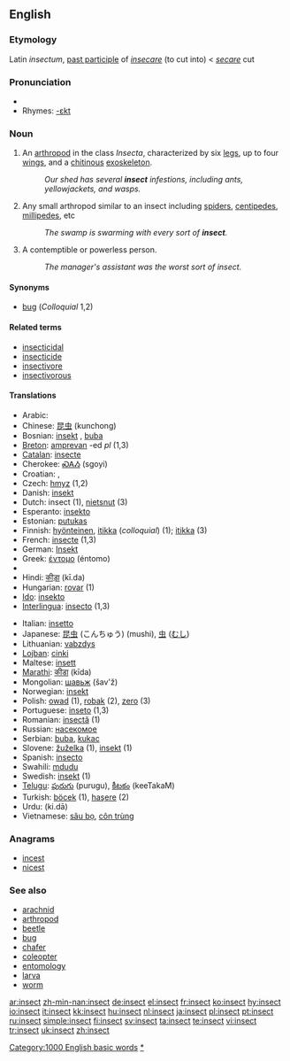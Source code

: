 ==English==

===Etymology===
Latin ''insectum'', [[past participle]] of ''[[insecare]]'' (to cut into) < ''[[secare]]'' cut

===Pronunciation===
*{{audio|en-us-insect.ogg|Audio (US)}}
*Rhymes: [[Rhymes:English:-ɛkt|-ɛkt]]

===Noun===
{{en-noun}}

# An [[arthropod]] in the class ''Insecta'', characterized by six [[leg]]s, up to four [[wing]]s, and a [[chitin]]ous [[exoskeleton]].
#: ''Our shed has several '''insect''' infestions, including ants, yellowjackets, and wasps.''
# {{colloquial}} Any small arthropod similar to an insect including [[spider]]s, [[centipede]]s, [[millipede]]s, etc
#: ''The swamp is swarming with every sort of '''insect'''.''
# A contemptible or powerless person.
#: ''The manager's assistant was the worst sort of insect.''

====Synonyms====
*[[bug]] (''Colloquial'' 1,2)

====Related terms====
*[[insecticidal]]
*[[insecticide]]
*[[insectivore]]
*[[insectivorous]]

====Translations====
{{top}}
*Arabic: {{ARchar|[[حشرة]]}}
*Chinese: [[昆虫]] (kunchong)
*Bosnian: [[insekt]] {{m}}, [[buba]] {{f}}
*[[Breton]]: [[amprevan]] {{m}} -ed ''pl'' (1,3)
*[[Catalan]]: [[insecte]]
*Cherokee: [[ᏍᎪᏱ]] (sgoyi)
*Croatian: {{t-|hr|insekt|m}}, {{t-|hr|kukac|m}}
*Czech: [[hmyz]] {{m}} (1,2)
*Danish: [[insekt]]
*Dutch: insect {{n}} (1), [[nietsnut]] (3)
*Esperanto: [[insekto]]
*Estonian: [[putukas]]
*Finnish: [[hyönteinen]], [[itikka]] (''colloquial'') (1); [[itikka]] (3)
*French: [[insecte]] {{m}} (1,3)
*German: [[Insekt]] {{n}}
*Greek: [[έντομο]] {{n}} (éntomo)
*{{trreq|Hebrew}}
*Hindi: [[कीड़ा]] (kī.da)
*Hungarian: [[rovar]] (1)
*[[Ido]]: [[insekto]]
*[[Interlingua]]: [[insecto]] (1,3)
{{mid}}
*Italian: [[insetto]]
*Japanese: [[昆虫]] (こんちゅう) (mushi), [[虫]] ([[むし]])
*Lithuanian: [[vabzdys]] {{m}}
*[[Lojban]]: [[cinki]]
*Maltese: [[insett]]
*[[Marathi]]: [[कीडा]] (kīda)
*Mongolian: [[шавьж]] (šav'ž)
*Norwegian: [[insekt]] {{n}}
*Polish: [[owad]] {{m}} (1), [[robak]] {{m}} (2), [[zero]] {{n}} (3)
*Portuguese: [[inseto]] {{m}} (1,3)
*Romanian: [[insectă]] {{f}} (1)
*Russian: [[насекомое]] {{n}}
*Serbian: [[buba]], [[kukac]]
*Slovene: [[žuželka]] {{f}} (1), [[insekt]] {{m}} (1)
*Spanish: [[insecto]] {{m}}
*Swahili: [[mdudu]]
*Swedish: [[insekt]] {{c}} (1)
*[[Telugu]]: [[పురుగు]] (purugu), [[కీటకం]] (keeTakaM)
*Turkish: [[böcek]] (1), [[haşere]] (2)
*Urdu: {{URchar|[[کیڑا]]}} (ki.dā)
*Vietnamese: [[sâu bọ]], [[côn trùng]]
{{bottom}}

===Anagrams===
*[[incest]]
*[[nicest]]

===See also===
*[[arachnid]]
*[[arthropod]]
*[[beetle]]
*[[bug]]
*[[chafer]]
*[[coleopter]]
*[[entomology]]
*[[larva]]
*[[worm]]

[[Category:1000 English basic words]]
[[Category:Insects|*]]

[[ar:insect]]
[[zh-min-nan:insect]]
[[de:insect]]
[[el:insect]]
[[fr:insect]]
[[ko:insect]]
[[hy:insect]]
[[io:insect]]
[[it:insect]]
[[kk:insect]]
[[hu:insect]]
[[nl:insect]]
[[ja:insect]]
[[pl:insect]]
[[pt:insect]]
[[ru:insect]]
[[simple:insect]]
[[fi:insect]]
[[sv:insect]]
[[ta:insect]]
[[te:insect]]
[[vi:insect]]
[[tr:insect]]
[[uk:insect]]
[[zh:insect]]